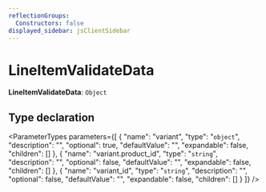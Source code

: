 ```yaml
---
reflectionGroups:
  Constructors: false
displayed_sidebar: jsClientSidebar
---
```



# LineItemValidateData

 **LineItemValidateData**: `Object`

## Type declaration

<ParameterTypes parameters={[
  {
    "name": "variant",
    "type": "`object`",
    "description": "",
    "optional": true,
    "defaultValue": "",
    "expandable": false,
    "children": []
  },
  {
    "name": "variant.product_id",
    "type": "`string`",
    "description": "",
    "optional": false,
    "defaultValue": "",
    "expandable": false,
    "children": []
  },
  {
    "name": "variant_id",
    "type": "`string`",
    "description": "",
    "optional": false,
    "defaultValue": "",
    "expandable": false,
    "children": []
  }
]} />
